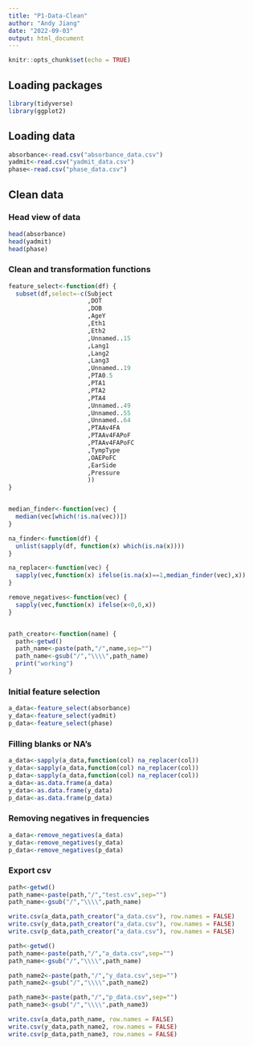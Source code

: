 ```yaml
---
title: "P1-Data-Clean"
author: "Andy Jiang"
date: "2022-09-03"
output: html_document
---
```


```r
knitr::opts_chunk$set(echo = TRUE)
```


## Loading packages
```r

library(tidyverse)
library(ggplot2)

```

## Loading data



```r
absorbance<-read.csv("absorbance_data.csv")
yadmit<-read.csv("yadmit_data.csv")
phase<-read.csv("phase_data.csv")

```

## Clean data

### Head view of data

```r

head(absorbance)
head(yadmit)
head(phase)

```
### Clean and transformation functions

```r

feature_select<-function(df) {
  subset(df,select=-c(Subject
                      ,DOT
                      ,DOB
                      ,AgeY
                      ,Eth1
                      ,Eth2
                      ,Unnamed..15
                      ,Lang1
                      ,Lang2
                      ,Lang3
                      ,Unnamed..19
                      ,PTA0.5
                      ,PTA1
                      ,PTA2
                      ,PTA4
                      ,Unnamed..49
                      ,Unnamed..55
                      ,Unnamed..64
                      ,PTAAv4FA
                      ,PTAAv4FAPoF
                      ,PTAAv4FAPoFC
                      ,TympType
                      ,OAEPoFC
                      ,EarSide
                      ,Pressure
                      ))
}


median_finder<-function(vec) {
  median(vec[which(!is.na(vec))])
}

na_finder<-function(df) {
  unlist(sapply(df, function(x) which(is.na(x))))
}

na_replacer<-function(vec) {
  sapply(vec,function(x) ifelse(is.na(x)==1,median_finder(vec),x))
}

remove_negatives<-function(vec) {
  sapply(vec,function(x) ifelse(x<0,0,x))
}


path_creator<-function(name) {
  path<-getwd()
  path_name<-paste(path,"/",name,sep="")
  path_name<-gsub("/","\\\\",path_name)
  print("working")
}

```

### Initial feature selection

```r

a_data<-feature_select(absorbance)
y_data<-feature_select(yadmit)
p_data<-feature_select(phase)
```

### Filling blanks or NA's

```r

a_data<-sapply(a_data,function(col) na_replacer(col))
y_data<-sapply(a_data,function(col) na_replacer(col))
p_data<-sapply(a_data,function(col) na_replacer(col))
a_data<-as.data.frame(a_data)
y_data<-as.data.frame(y_data)
p_data<-as.data.frame(p_data)
```

### Removing negatives in frequencies

```r
a_data<-remove_negatives(a_data)
y_data<-remove_negatives(y_data)
p_data<-remove_negatives(p_data)

```


### Export csv

```r
path<-getwd()
path_name<-paste(path,"/","test.csv",sep="")
path_name<-gsub("/","\\\\",path_name)

write.csv(a_data,path_creator("a_data.csv"), row.names = FALSE)
write.csv(y_data,path_creator("a_data.csv"), row.names = FALSE)
write.csv(p_data,path_creator("a_data.csv"), row.names = FALSE)
```



```r
path<-getwd()
path_name<-paste(path,"/","a_data.csv",sep="")
path_name<-gsub("/","\\\\",path_name)

path_name2<-paste(path,"/","y_data.csv",sep="")
path_name2<-gsub("/","\\\\",path_name2)

path_name3<-paste(path,"/","p_data.csv",sep="")
path_name3<-gsub("/","\\\\",path_name3)

write.csv(a_data,path_name, row.names = FALSE)
write.csv(y_data,path_name2, row.names = FALSE)
write.csv(p_data,path_name3, row.names = FALSE)


```